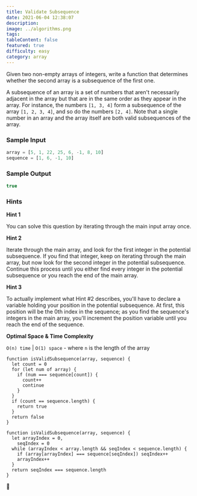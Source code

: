 ```yaml
---
title: Validate Subsequence
date: 2021-06-04 12:38:07
description:
image: ../algorithms.png
tags:
tableContent: false
featured: true
difficulty: easy
category: array
---
```


Given two non-empty arrays of integers, write a function that determines whether the second array is a subsequence of the first one.

A subsequence of an array is a set of numbers that aren't necessarily adjacent in the array but that are in the same order as they appear in the array. For instance, the numbers `[1, 3, 4]` form a subsequence of the array `[1, 2, 3, 4]`, and so do the numbers `[2, 4]`. Note that a single number in an array and the array itself are both valid subsequences of the array.

### Sample Input

```js
array = [5, 1, 22, 25, 6, -1, 8, 10]
sequence = [1, 6, -1, 10]
```

### Sample Output

```js
true
```

### Hints

**Hint 1**

You can solve this question by iterating through the main input array once.

**Hint 2**

Iterate through the main array, and look for the first integer in the potential subsequence. If you find that integer, keep on iterating through the main array, but now look for the second integer in the potential subsequence. Continue this process until you either find every integer in the potential subsequence or you reach the end of the main array.

**Hint 3**

To actually implement what Hint #2 describes, you'll have to declare a variable holding your position in the potential subsequence. At first, this position will be the 0th index in the sequence; as you find the sequence's integers in the main array, you'll increment the position variable until you reach the end of the sequence.

**Optimal Space & Time Complexity**

`O(n) time` | `O(1) space` - where `n` is the length of the array

```js:Solution-1
function isValidSubsequence(array, sequence) {
  let count = 0
  for (let num of array) {
    if (num === sequence[count]) {
      count++
      continue
    }
  }
  if (count == sequence.length) {
    return true
  }
  return false
}
```

```js:Solution-2
function isValidSubsequence(array, sequence) {
  let arrayIndex = 0,
    seqIndex = 0
  while (arrayIndex < array.length && seqIndex < sequence.length) {
    if (array[arrayIndex] === sequence[seqIndex]) seqIndex++
    arrayIndex++
  }
  return seqIndex === sequence.length
}
```

🌊
